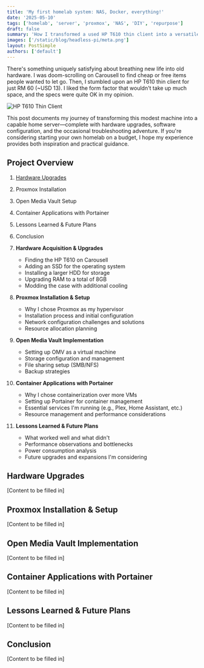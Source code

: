 ```yaml
---
title: 'My first homelab system: NAS, Docker, everything!'
date: '2025-05-10'
tags: ['homelab', 'server', 'proxmox', 'NAS', 'DIY', 'repurpose']
draft: false
summary: 'How I transformed a used HP T610 thin client into a versatile homelab server running Proxmox, Open Media Vault, and containerized applications.'
images: ['/static/blog/headless-pi/meta.png']
layout: PostSimple
authors: ['default']
---
```


There's something uniquely satisfying about breathing new life into old hardware. I was doom-scrolling on Carousell to find cheap or free items people wanted to let go. Then, I stumbled upon an HP T610 thin client for just RM 60 (~USD 13). I liked the form factor that wouldn't take up much space, and the specs were quite OK in my opinion.

![HP T610 Thin Client](https://res.cloudinary.com/iqfareez-cloud/image/upload/v1742057473/website/homelab-t610/IMG_4908_b9kdkc.jpg)

This post documents my journey of transforming this modest machine into a capable home server—complete with hardware upgrades, software configuration, and the occasional troubleshooting adventure. If you're considering starting your own homelab on a budget, I hope my experience provides both inspiration and practical guidance.

## Project Overview

1. [Hardware Upgrades](#hardware-upgrades)
2. Proxmox Installation
3. Open Media Vault Setup
4. Container Applications with Portainer
5. Lessons Learned & Future Plans
6. Conclusion

1. **Hardware Acquisition & Upgrades**
   - Finding the HP T610 on Carousell
   - Adding an SSD for the operating system
   - Installing a larger HDD for storage
   - Upgrading RAM to a total of 8GB
   - Modding the case with additional cooling

2. **Proxmox Installation & Setup**
   - Why I chose Proxmox as my hypervisor
   - Installation process and initial configuration
   - Network configuration challenges and solutions
   - Resource allocation planning

3. **Open Media Vault Implementation**
   - Setting up OMV as a virtual machine
   - Storage configuration and management
   - File sharing setup (SMB/NFS)
   - Backup strategies

4. **Container Applications with Portainer**
   - Why I chose containerization over more VMs
   - Setting up Portainer for container management
   - Essential services I'm running (e.g., Plex, Home Assistant, etc.)
   - Resource management and performance considerations

5. **Lessons Learned & Future Plans**
   - What worked well and what didn't
   - Performance observations and bottlenecks
   - Power consumption analysis
   - Future upgrades and expansions I'm considering

## Hardware Upgrades

[Content to be filled in]

## Proxmox Installation & Setup

[Content to be filled in]

## Open Media Vault Implementation

[Content to be filled in]

## Container Applications with Portainer

[Content to be filled in]

## Lessons Learned & Future Plans

[Content to be filled in]

## Conclusion

[Content to be filled in]
